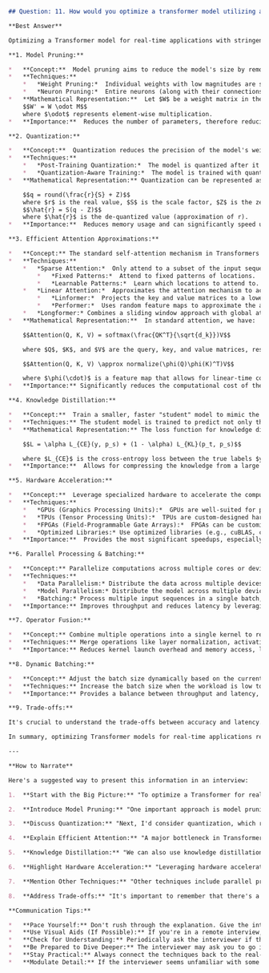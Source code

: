 ```markdown
## Question: 11. How would you optimize a transformer model utilizing attention mechanisms for real-time applications where low latency is critical?

**Best Answer**

Optimizing a Transformer model for real-time applications with stringent latency requirements involves a multi-faceted approach, focusing on both model-level and system-level optimizations. The key is to reduce computational complexity while maintaining acceptable accuracy. Here's a detailed breakdown:

**1. Model Pruning:**

*   **Concept:**  Model pruning aims to reduce the model's size by removing redundant or less important weights.  This directly decreases the number of computations required for inference.
*   **Techniques:**
    *   *Weight Pruning:*  Individual weights with low magnitudes are set to zero. This leads to a sparse weight matrix.
    *   *Neuron Pruning:*  Entire neurons (along with their connections) are removed based on metrics like activation importance or gradient magnitude. This leads to a smaller model.
*   **Mathematical Representation:**  Let $W$ be a weight matrix in the Transformer.  Pruning involves creating a mask $M$ such that $M_{ij} = 0$ if the weight $W_{ij}$ is pruned and $M_{ij} = 1$ otherwise.  The pruned weight matrix $W'$ is then given by:
    $$W' = W \odot M$$
    where $\odot$ represents element-wise multiplication.
*   **Importance:**  Reduces the number of parameters, therefore reducing memory footprint and computational cost.

**2. Quantization:**

*   **Concept:**  Quantization reduces the precision of the model's weights and activations, typically from 32-bit floating-point numbers (float32) to 8-bit integers (int8) or even lower.
*   **Techniques:**
    *   *Post-Training Quantization:*  The model is quantized after it has been fully trained.  This is simpler to implement but may lead to some accuracy loss.
    *   *Quantization-Aware Training:*  The model is trained with quantization in mind, simulating the quantization effects during training.  This can recover much of the accuracy lost due to quantization.
*   **Mathematical Representation:** Quantization can be represented as a mapping $Q: \mathbb{R} \rightarrow \mathbb{Z}$. A simplified uniform quantization can be written as:

    $$q = round(\frac{r}{S} + Z)$$
    where $r$ is the real value, $S$ is the scale factor, $Z$ is the zero-point, and $q$ is the quantized value.  De-quantization is then:
    $$\hat{r} = S(q - Z)$$
    where $\hat{r}$ is the de-quantized value (approximation of r).
*   **Importance:**  Reduces memory usage and can significantly speed up computation on hardware that is optimized for integer arithmetic.

**3. Efficient Attention Approximations:**

*   **Concept:** The standard self-attention mechanism in Transformers has a computational complexity of $O(n^2)$, where $n$ is the sequence length. This can become a bottleneck for long sequences. Efficient attention mechanisms aim to reduce this complexity.
*   **Techniques:**
    *   *Sparse Attention:*  Only attend to a subset of the input sequence, instead of attending to all positions.  Examples include:
        *   *Fixed Patterns:*  Attend to fixed patterns of locations.
        *   *Learnable Patterns:*  Learn which locations to attend to.
    *   *Linear Attention:*  Approximates the attention mechanism to achieve linear complexity $O(n)$.  Examples include:
        *   *Linformer:*  Projects the key and value matrices to a lower-dimensional space before computing the attention.
        *   *Performer:*  Uses random feature maps to approximate the attention kernel.
    *   *Longformer:* Combines a sliding window approach with global attention to handle longer sequences.
*   **Mathematical Representation:**  In standard attention, we have:

    $$Attention(Q, K, V) = softmax(\frac{QK^T}{\sqrt{d_k}})V$$

    where $Q$, $K$, and $V$ are the query, key, and value matrices, respectively, and $d_k$ is the dimension of the key vectors.  In linear attention methods (e.g., using kernel functions):

    $$Attention(Q, K, V) \approx normalize(\phi(Q)\phi(K)^T)V$$

    where $\phi(\cdot)$ is a feature map that allows for linear-time computation.
*   **Importance:** Significantly reduces the computational cost of the attention mechanism, enabling faster inference, especially for long sequences.

**4. Knowledge Distillation:**

*   **Concept:**  Train a smaller, faster "student" model to mimic the behavior of a larger, more accurate "teacher" model.
*   **Techniques:** The student model is trained to predict not only the correct labels but also the "soft" probabilities predicted by the teacher model. The "soft" probabilities contain more information than the hard labels, which helps the student model learn more effectively.
*   **Mathematical Representation:** The loss function for knowledge distillation typically includes two terms:

    $$L = \alpha L_{CE}(y, p_s) + (1 - \alpha) L_{KL}(p_t, p_s)$$

    where $L_{CE}$ is the cross-entropy loss between the true labels $y$ and the student's predictions $p_s$, $L_{KL}$ is the Kullback-Leibler divergence between the teacher's predictions $p_t$ and the student's predictions $p_s$, and $\alpha$ is a weighting factor.
*   **Importance:**  Allows for compressing the knowledge from a large model into a smaller one, achieving a better trade-off between accuracy and latency.

**5. Hardware Acceleration:**

*   **Concept:**  Leverage specialized hardware to accelerate the computations involved in the Transformer model.
*   **Techniques:**
    *   *GPUs (Graphics Processing Units):*  GPUs are well-suited for parallel computations and can significantly speed up matrix multiplications, which are a core operation in Transformers.
    *   *TPUs (Tensor Processing Units):*  TPUs are custom-designed hardware accelerators specifically for machine learning workloads.  They offer even greater performance than GPUs for certain tasks.
    *   *FPGAs (Field-Programmable Gate Arrays):*  FPGAs can be customized to implement specific operations in hardware, offering the potential for very high performance.
    *   *Optimized Libraries:* Use optimized libraries (e.g., cuBLAS, cuDNN for NVIDIA GPUs) to leverage hardware-specific optimizations.
*   **Importance:**  Provides the most significant speedups, especially when combined with model-level optimizations.

**6. Parallel Processing & Batching:**

*   **Concept:** Parallelize computations across multiple cores or devices, and process multiple input sequences in batches to improve throughput.
*   **Techniques:**
    *   *Data Parallelism:* Distribute the data across multiple devices and train the model in parallel.
    *   *Model Parallelism:* Distribute the model across multiple devices, with each device responsible for a portion of the model's computation.
    *   *Batching:* Process multiple input sequences in a single batch, which can improve the utilization of the hardware.
*   **Importance:** Improves throughput and reduces latency by leveraging parallel processing capabilities.  However, larger batch sizes can sometimes increase latency for individual requests.

**7. Operator Fusion:**

*   **Concept:** Combine multiple operations into a single kernel to reduce memory access and kernel launch overhead.
*   **Techniques:** Merge operations like layer normalization, activation functions, and matrix multiplications into a single fused kernel.
*   **Importance:** Reduces kernel launch overhead and memory access, leading to improved performance.

**8. Dynamic Batching:**

*   **Concept:** Adjust the batch size dynamically based on the current workload to optimize for both throughput and latency.
*   **Techniques:** Increase the batch size when the workload is low to improve throughput, and decrease the batch size when the workload is high to reduce latency.
*   **Importance:** Provides a balance between throughput and latency, adapting to the changing workload conditions.

**9. Trade-offs:**

It's crucial to understand the trade-offs between accuracy and latency. Aggressively optimizing for latency can lead to a reduction in accuracy. The optimal balance will depend on the specific application and its requirements. Regular evaluation and monitoring are necessary to ensure that the model meets both the latency and accuracy goals.

In summary, optimizing Transformer models for real-time applications requires a combination of model-level optimizations (pruning, quantization, efficient attention, distillation) and system-level optimizations (hardware acceleration, parallel processing, operator fusion). Careful consideration of the trade-offs between accuracy and latency is essential for achieving the desired performance.

---

**How to Narrate**

Here's a suggested way to present this information in an interview:

1.  **Start with the Big Picture:** "To optimize a Transformer for real-time low-latency applications, I'd focus on both reducing computational complexity within the model itself and leveraging system-level optimizations. The key is to find the right balance between speed and accuracy, as aggressive optimization can sometimes hurt performance."

2.  **Introduce Model Pruning:** "One important approach is model pruning. This involves removing redundant connections or entire neurons from the model. Mathematically, it's like applying a mask to the weight matrices:  $<W' = W \odot M>$.  This reduces the model size and computation."

3.  **Discuss Quantization:** "Next, I'd consider quantization, which reduces the precision of the model's weights and activations. For example, we might move from float32 to int8.  This significantly cuts down on memory usage and can speed up computations on specialized hardware.  The quantization process can be thought of as this: $q = round(\frac{r}{S} + Z)$ where we move from a real number $r$ to the integer $q$. We can then recover the real number as $\hat{r} = S(q - Z)$."

4.  **Explain Efficient Attention:** "A major bottleneck in Transformers is the self-attention mechanism, with a complexity of O(n^2). Efficient attention approximations are crucial. Techniques like sparse attention and linear attention reduce this complexity. For example, linear attention approximates: $$Attention(Q, K, V) \approx normalize(\phi(Q)\phi(K)^T)V$$ where $\phi(\cdot)$ is a feature map that allows for linear-time computation." (Don't delve too deeply into the math here unless specifically asked; just highlight the key idea of reducing complexity).

5.  **Knowledge Distillation:** "We can also use knowledge distillation, where we train a smaller 'student' model to mimic a larger, more accurate 'teacher' model. The student learns to reproduce the teacher's outputs."

6.  **Highlight Hardware Acceleration:** "Leveraging hardware acceleration with GPUs or TPUs is crucial for real-time performance.  These devices are optimized for the matrix multiplications that form the core of Transformer computations."

7.  **Mention Other Techniques:** "Other techniques include parallel processing and operator fusion, which further optimize the model's performance at the system level."

8.  **Address Trade-offs:** "It's important to remember that there's a trade-off between accuracy and latency.  We need to carefully evaluate and monitor the model to ensure it meets both performance goals."

**Communication Tips:**

*   **Pace Yourself:** Don't rush through the explanation. Give the interviewer time to absorb the information.
*   **Use Visual Aids (If Possible):** If you're in a remote interview, consider sharing a simple diagram or equation to illustrate key concepts.
*   **Check for Understanding:** Periodically ask the interviewer if they have any questions or if they'd like you to elaborate on a particular point.
*   **Be Prepared to Dive Deeper:** The interviewer may ask you to go into more detail about a specific technique. Be ready to provide more technical information if needed.
*   **Stay Practical:** Always connect the techniques back to the real-world application and the goal of reducing latency.
*   **Modulate Detail:** If the interviewer seems unfamiliar with some of the more advanced concepts, avoid overwhelming them. Focus on the high-level ideas and avoid getting bogged down in technical details. If they are well-versed, you can dig deeper.
```